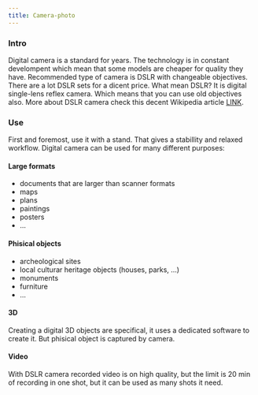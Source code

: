 ```yaml
---
title: Camera-photo
---
```


### Intro
Digital camera is a standard for years. The technology is in constant develompent which mean that some models are cheaper for quality they have. Recommended type of camera is DSLR with changeable objectives. There are a lot DSLR sets for a dicent price.
What mean DSLR? It is digital single-lens reflex camera. Which means that you can use old objectives also. More about DSLR camera check this decent Wikipedia article <a href="https://en.wikipedia.org/wiki/Digital_single-lens_reflex_camera" target="_blank">LINK</a>.

### Use
First and foremost, use it with a stand. That gives a stabillity and relaxed workflow. Digital camera can be used for many different purposes:

#### Large formats
- documents that are larger than scanner formats
- maps
- plans
- paintings
- posters
- ...

#### Phisical objects
- archeological sites
- local culturar heritage objects (houses, parks, ...)
- monuments
- furniture
- ...

#### 3D
Creating a digital 3D objects are specifical, it uses a dedicated software to create it. But phisical object is captured by camera.

#### Video
With DSLR camera recorded video is on high quality, but the limit is 20 min of recording in one shot, but it can be used as many shots it need. 